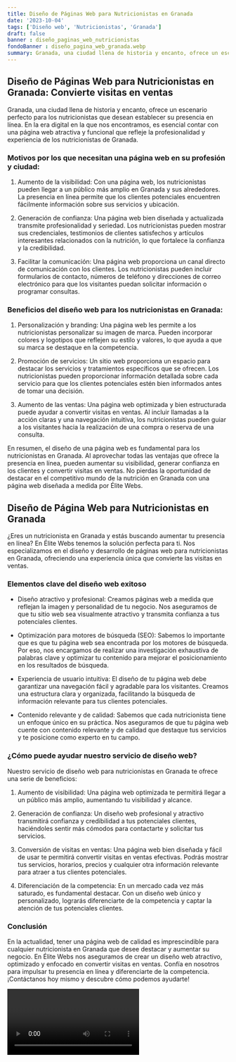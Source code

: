 ```yaml
---
title: Diseño de Páginas Web para Nutricionistas en Granada
date: '2023-10-04'
tags: ['Diseño web', 'Nutricionistas', 'Granada']
draft: false
banner : diseño_paginas_web_nutricionistas
fondoBanner : diseño_pagina_web_granada.webp
summary: Granada, una ciudad llena de historia y encanto, ofrece un escenario perfecto para los nutricionistas que desean establecer su presencia en línea. En la era digital en la que nos encontramos, es esencial contar con una página web atractiva y funcional que refleje la profesionalidad y experiencia de los nutricionistas de Granada.
---
```


## Diseño de Páginas Web para Nutricionistas en Granada: Convierte visitas en ventas

Granada, una ciudad llena de historia y encanto, ofrece un escenario perfecto para los nutricionistas que desean establecer su presencia en línea. En la era digital en la que nos encontramos, es esencial contar con una página web atractiva y funcional que refleje la profesionalidad y experiencia de los nutricionistas de Granada.

### Motivos por los que necesitan una página web en su profesión y ciudad:

1. Aumento de la visibilidad: Con una página web, los nutricionistas pueden llegar a un público más amplio en Granada y sus alrededores. La presencia en línea permite que los clientes potenciales encuentren fácilmente información sobre sus servicios y ubicación.

2. Generación de confianza: Una página web bien diseñada y actualizada transmite profesionalidad y seriedad. Los nutricionistas pueden mostrar sus credenciales, testimonios de clientes satisfechos y artículos interesantes relacionados con la nutrición, lo que fortalece la confianza y la credibilidad.

3. Facilitar la comunicación: Una página web proporciona un canal directo de comunicación con los clientes. Los nutricionistas pueden incluir formularios de contacto, números de teléfono y direcciones de correo electrónico para que los visitantes puedan solicitar información o programar consultas.

### Beneficios del diseño web para los nutricionistas en Granada:

1. Personalización y branding: Una página web les permite a los nutricionistas personalizar su imagen de marca. Pueden incorporar colores y logotipos que reflejen su estilo y valores, lo que ayuda a que su marca se destaque en la competencia.

2. Promoción de servicios: Un sitio web proporciona un espacio para destacar los servicios y tratamientos específicos que se ofrecen. Los nutricionistas pueden proporcionar información detallada sobre cada servicio para que los clientes potenciales estén bien informados antes de tomar una decisión.

3. Aumento de las ventas: Una página web optimizada y bien estructurada puede ayudar a convertir visitas en ventas. Al incluir llamadas a la acción claras y una navegación intuitiva, los nutricionistas pueden guiar a los visitantes hacia la realización de una compra o reserva de una consulta.

En resumen, el diseño de una página web es fundamental para los nutricionistas en Granada. Al aprovechar todas las ventajas que ofrece la presencia en línea, pueden aumentar su visibilidad, generar confianza en los clientes y convertir visitas en ventas. No pierdas la oportunidad de destacar en el competitivo mundo de la nutrición en Granada con una página web diseñada a medida por Élite Webs.

<GifSeo />

<Cta />

## Diseño de Página Web para Nutricionistas en Granada

¿Eres un nutricionista en Granada y estás buscando aumentar tu presencia en línea? En Élite Webs tenemos la solución perfecta para ti. Nos especializamos en el diseño y desarrollo de páginas web para nutricionistas en Granada, ofreciendo una experiencia única que convierte las visitas en ventas.

### Elementos clave del diseño web exitoso

- Diseño atractivo y profesional: Creamos páginas web a medida que reflejan la imagen y personalidad de tu negocio. Nos aseguramos de que tu sitio web sea visualmente atractivo y transmita confianza a tus potenciales clientes.

- Optimización para motores de búsqueda (SEO): Sabemos lo importante que es que tu página web sea encontrada por los motores de búsqueda. Por eso, nos encargamos de realizar una investigación exhaustiva de palabras clave y optimizar tu contenido para mejorar el posicionamiento en los resultados de búsqueda.

- Experiencia de usuario intuitiva: El diseño de tu página web debe garantizar una navegación fácil y agradable para los visitantes. Creamos una estructura clara y organizada, facilitando la búsqueda de información relevante para tus clientes potenciales.

- Contenido relevante y de calidad: Sabemos que cada nutricionista tiene un enfoque único en su práctica. Nos aseguramos de que tu página web cuente con contenido relevante y de calidad que destaque tus servicios y te posicione como experto en tu campo.

### ¿Cómo puede ayudar nuestro servicio de diseño web?

Nuestro servicio de diseño web para nutricionistas en Granada te ofrece una serie de beneficios:

1. Aumento de visibilidad: Una página web optimizada te permitirá llegar a un público más amplio, aumentando tu visibilidad y alcance.

2. Generación de confianza: Un diseño web profesional y atractivo transmitirá confianza y credibilidad a tus potenciales clientes, haciéndoles sentir más cómodos para contactarte y solicitar tus servicios.

3. Conversión de visitas en ventas: Una página web bien diseñada y fácil de usar te permitirá convertir visitas en ventas efectivas. Podrás mostrar tus servicios, horarios, precios y cualquier otra información relevante para atraer a tus clientes potenciales.

4. Diferenciación de la competencia: En un mercado cada vez más saturado, es fundamental destacar. Con un diseño web único y personalizado, lograrás diferenciarte de la competencia y captar la atención de tus potenciales clientes.

### Conclusión

En la actualidad, tener una página web de calidad es imprescindible para cualquier nutricionista en Granada que desee destacar y aumentar su negocio. En Élite Webs nos aseguramos de crear un diseño web atractivo, optimizado y enfocado en convertir visitas en ventas. Confía en nosotros para impulsar tu presencia en línea y diferenciarte de la competencia. ¡Contáctanos hoy mismo y descubre cómo podemos ayudarte!

<Video />

<CtaBot job='Nutricionistas' city='Granada'/>

<Gmaps query='Granada+españa+maps' />